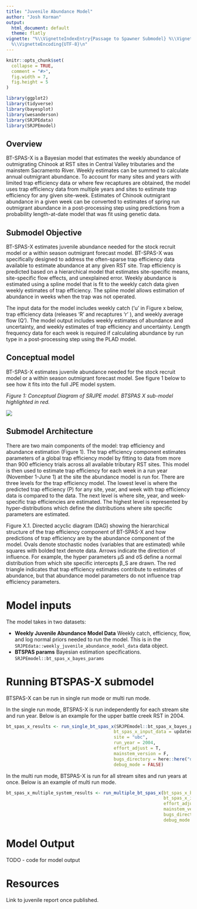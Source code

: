 ```yaml
---
title: "Juvenile Abundance Model"
author: "Josh Korman"
output:
  html_document: default
  theme: flatly
vignette: "%\\VignetteIndexEntry{Passage to Spawner Submodel} %\\VignetteEngine{knitr::rmarkdown}
  %\\VignetteEncoding{UTF-8}\n"
---
```


```r
knitr::opts_chunk$set(
  collapse = TRUE,
  comment = "#>",
  fig.width = 7,
  fig.height = 5
)
```

```r
library(ggplot2)
library(tidyverse)
library(bayesplot)
library(wesanderson)
library(SRJPEdata)
library(SRJPEmodel)
```

## Overview

BT-SPAS-X is a Bayesian model that estimates the weekly abundance of outmigrating Chinook at RST sites in Central Valley tributaries and the mainstem Sacramento River. Weekly estimates can be summed to calculate annual outmigrant abundance. To account for many sites and years with limited trap efficiency data or where few recaptures are obtained, the model uses trap efficiency data from multiple years and sites to estimate trap efficiency for any given site-week. Estimates of Chinook outmigrant abundance in a given week can be converted to estimates of spring run outmigrant abundance in a post-processing step using predictions from a probability length-at-date model that was fit using genetic data.

## Submodel Objective

BT-SPAS-X estimates juvenile abundance needed for the stock recruit model or a within season outmigrant forecast model. BT-SPAS-X was specifically designed to address the often-sparse trap efficiency data available to estimate abundance at any given RST site. Trap efficiency is predicted based on a hierarchical model that estimates site-specific means, site-specific flow effects, and unexplained error. Weekly abundance is estimated using a spline model that is fit to the weekly catch data given weekly estimates of trap efficiency. The spline model allows estimation of abundance in weeks when the trap was not operated.

The input data for the model includes weekly catch ('u' in Figure x below, trap efficiency data (releases 'R' and recaptures 'r' ), and weekly average flow (Q'). The model output includes weekly estimates of abundance and uncertainty, and weekly estimates of trap efficiency and uncertainty. Length frequency data for each week is required if calculating abundance by run type in a post-processing step using the PLAD model.

## Conceptual model

BT-SPAS-X estimates juvenile abundance needed for the stock recruit model or a within season outmigrant forecast model. See figure 1 below to see how it fits into the full JPE model system.

*Figure 1: Conceptual Diagram of SRJPE model. BTSPAS X sub-model highlighted in red.*

![](images/BTSPASX%20jpe%20diagram.png)

## Submodel Architecture

There are two main components of the model: trap efficiency and abundance estimation (Figure 1). The trap efficiency component estimates parameters of a global trap efficiency model by fitting to data from more than 900 efficiency trials across all available tributary RST sites. This model is then used to estimate trap efficiency for each week in a run year (November 1-June 1) at the site the abundance model is run for. There are three levels for the trap efficiency model. The lowest level is where the predicted trap efficiency (P) for any site, year, and week with trap efficiency data is compared to the data. The next level is where site, year, and week-specific trap efficiencies are estimated. The highest level is represented by hyper-distributions which define the distributions where site specific parameters are estimated.

Figure X.1. Directed acyclic diagram (DAG) showing the hierarchical structure of the trap efficiency component of BT-SPAS-X and how predictions of trap efficiency are by the abundance component of the model. Ovals denote stochastic nodes (variables that are estimated) while squares with bolded text denote data. Arrows indicate the direction of influence. For example, the hyper parameters μS and σS define a normal distribution from which site specific intercepts β_S are drawn. The red triangle indicates that trap efficiency estimates contribute to estimates of abundance, but that abundance model parameters do not influence trap efficiency parameters.

# Model inputs

The model takes in two datasets:

-   **Weekly Juvenile Abundance Model Data** Weekly catch, efficiency, flow, and log normal priors needed to run the model. This is in the `SRJPEdata::weekly_juvenile_abundance_model_data` data object.
-   **BTSPAS params** Bayesian estimation specifications. `SRJPEmodel::bt_spas_x_bayes_params`

# Running BTSPAS-X submodel

BTSPAS-X can be run in single run mode or multi run mode.

In the single run mode, BTSPAS-X is run independently for each stream site and run year. Below is an example for the upper battle creek RST in 2004.

```r
bt_spas_x_results <- run_single_bt_spas_x(SRJPEmodel::bt_spas_x_bayes_params,
                                         bt_spas_x_input_data = updated_input,
                                         site = "ubc",
                                         run_year = 2004,
                                         effort_adjust = T,
                                         mainstem_version = F,
                                         bugs_directory = here::here("data-raw", "WinBUGS14"),
                                         debug_mode = FALSE)

```

In the multi run mode, BTSPAS-X is run for all stream sites and run years at once. Below is an example of multi run mode.

```r

bt_spas_x_multiple_system_results <- run_multiple_bt_spas_x(bt_spas_x_bayes_params = SRJPEmodel::bt_spas_x_bayes_params,
                                                            bt_spas_x_input_data = SRJPEdata::weekly_juvenile_abundance_model_data,
                                                            effort_adjust = T, 
                                                            mainstem_version = F,
                                                            bugs_directory = here::here("data-raw", "WinBUGS14"), 
                                                            debug_mode = FALSE)
```

# Model Output

TODO - code for model output

# Resources

Link to juvenile report once published.
